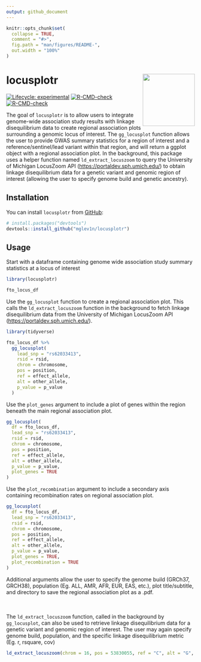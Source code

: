 ```yaml
---
output: github_document
---
```


<!-- README.md is generated from README.Rmd. Please edit that file -->

```r
knitr::opts_chunk$set(
  collapse = TRUE,
  comment = "#>",
  fig.path = "man/figures/README-",
  out.width = "100%"
)
```

# locusplotr <img src='man/figures/logo.png' align="right" height="139" />
<!-- badges: start -->
[![Lifecycle: experimental](https://img.shields.io/badge/lifecycle-experimental-orange.svg)](https://lifecycle.r-lib.org/articles/stages.html#experimental)
[![R-CMD-check](https://github.com/mglev1n/locusplotr/workflows/R-CMD-check/badge.svg)](https://github.com/mglev1n/locusplotr/actions)
[![R-CMD-check](https://github.com/mglev1n/locusplotr/actions/workflows/R-CMD-check.yaml/badge.svg)](https://github.com/mglev1n/locusplotr/actions/workflows/R-CMD-check.yaml)
<!-- badges: end -->

The goal of `locusplotr` is to allow users to integrate genome-wide association study results with linkage disequilibrium data to create regional association plots surrounding a genomic locus of interest. The `gg_locusplot` function allows the user to provide GWAS summary statistics for a region of interest and a reference/sentinel/lead variant within that region, and will return a ggplot object with a regional association plot. In the background, this package uses a helper function named `ld_extract_locuszoom` to query the University of Michigan LocusZoom API (<https://portaldev.sph.umich.edu/>) to obtain linkage disequilibrium data for a genetic variant and genomic region of interest (allowing the user to specify genome build and genetic ancestry). 

## Installation

You can install `locusplotr` from [GitHub](https://github.com/):

``` r
# install.packages("devtools")
devtools::install_github("mglev1n/locusplotr")
```

## Usage

Start with a dataframe containing genome wide association study summary statistics at a locus of interest
```r
library(locusplotr)

fto_locus_df
```
Use the `gg_locusplot` function to create a regional association plot. This calls the `ld_extract_locuszoom` function in the background to fetch linkage disequilibrium data from the University of Michigan LocusZoom API (<https://portaldev.sph.umich.edu/>).

```r
library(tidyverse)

fto_locus_df %>%
  gg_locusplot(
    lead_snp = "rs62033413",
    rsid = rsid,
    chrom = chromosome,
    pos = position,
    ref = effect_allele,
    alt = other_allele,
    p_value = p_value
  )
```

Use the `plot_genes` argument to include a plot of genes within the region beneath the main regional association plot.
```r
gg_locusplot(
  df = fto_locus_df,
  lead_snp = "rs62033413",
  rsid = rsid,
  chrom = chromosome,
  pos = position,
  ref = effect_allele,
  alt = other_allele,
  p_value = p_value,
  plot_genes = TRUE
)
```

Use the `plot_recombination` argument to include a secondary axis containing recombination rates on regional association plot.
```r
gg_locusplot(
  df = fto_locus_df,
  lead_snp = "rs62033413",
  rsid = rsid,
  chrom = chromosome,
  pos = position,
  ref = effect_allele,
  alt = other_allele,
  p_value = p_value,
  plot_genes = TRUE,
  plot_recombination = TRUE
)
```

Additional arguments allow the user to specify the genome build (GRCh37, GRCH38), population (Eg. ALL, AMR, AFR, EUR, EAS, etc.), plot title/subtitle, and directory to save the regional association plot as a .pdf.  
<br><br>

The `ld_extract_locuszoom` function, called in the background by `gg_locusplot`, can also be used to retrieve linkage disequilibrium data for a genetic variant and genomic region of interest. The user may again specify genome build, population, and the specific linkage disequilibrium metric (Eg. r, rsquare, cov)

```r
ld_extract_locuszoom(chrom = 16, pos = 53830055, ref = "C", alt = "G", start = 53830055 - 5e5, stop = 53830055 + 5e5, genome_build = "GRCh37", population = "ALL", metric = "rsquare")
```
